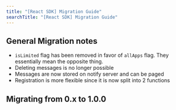 ```yaml
---
title: "[React SDK] Migration Guide"
searchTitle: "[React SDK] Migration Guide"
---
```



## General Migration notes

- `isLimited` flag has been removed in favor of `allApps` flag. They essentially mean the opposite thing.
- Deleting messages is no longer possible
- Messages are now stored on notify server and can be paged
- Registration is more flexible since it is now split into 2 functions

## Migrating from 0.x to 1.0.0

<Migration />
